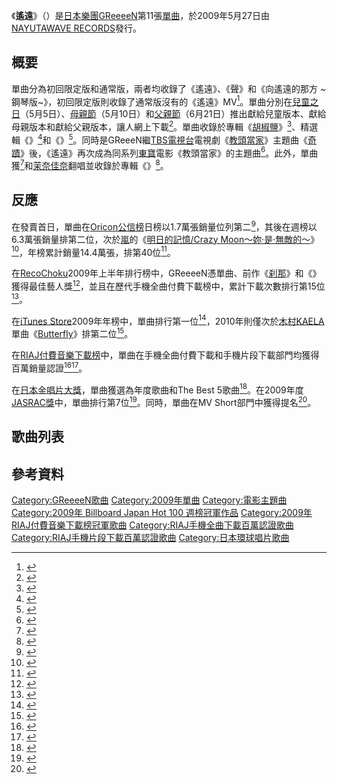 {{Infobox Single
| Name           = 《遙遠》<br>{{lang|ja|遥か}}
| Cover          = 遥か.jpg
| Artist         = [[GReeeeN|GReeeeN]]
| Album          = [[胡椒鹽_(GReeeeN專輯)|胡椒鹽]]
| A-side         = 《遙遠》
| B-side         = 《聲》
| Released       = 2009年5月27日
| Format         = [[單曲|單曲]]
| Recorded       = 
| Genre          = [[J-POP|J-POP]]
| Label          = [[環球音樂_(日本)|NAYUTAWAVE RECORDS]]
| Writer         = GReeeeN
| Producer       = {{Link-ja|JIN (音樂人)|JIN (ミュージシャン)|JIN}}
| Reviews        = 
| Certification  =*金唱片（CD，[[日本唱片協會|日本唱片協會]]）
*百萬（手機片段下載，日本唱片協會）
*百萬（手機全曲付費下載，日本唱片協會）
| Chart position =*週榜第2位（[[Oricon公信榜|Oricon]]）
*2009年6月度月榜第4位（Oricon）
*2009年度年榜第40位（Oricon）
*上榜次數23次（Oricon）
| Last single    = 《[[刹那_(單曲)|刹那]]》 <br />（2009年）
| This single    = 《'''遙遠'''》 <br />（2009年）
| Next single    = 《{{Link-ja|GOOD LUCKY!!!!!|GOOD LUCKY!!!!!}}》<br />（2011年）
}}

《'''遙遠'''》（{{lang-ja|'''遥か'''}}）是[[日本|日本]][[樂團|樂團]][[GReeeeN|GReeeeN]]第11張[[單曲|單曲]]，於2009年5月27日由[[環球音樂_(日本)|NAYUTAWAVE RECORDS]]發行。

== 概要 ==
單曲分為初回限定版和通常版，兩者均收錄了《遙遠》、《聲》和《向遙遠的那方 ~鋼琴版~》，初回限定版則收錄了通常版沒有的《遙遠》MV<ref>{{Cite web|url=http://www.greeeen.net/disco/single/11th_single.html|script-title=ja:遥か|language=ja|publisher=GReeeeN|accessdate=2014-05-23|archive-date=2013-09-17|archive-url=https://web.archive.org/web/20130917233032/http://www.greeeen.net/disco/single/11th_single.html|dead-url=yes}}</ref>。單曲分別在[[儿童节_(日本)|兒童之日]]（5月5日）、[[母親節|母親節]]（5月10日）和[[父親節|父親節]]（6月21日）推出獻給兒童版本、獻給母親版本和獻給父親版本，讓人網上下載<ref>{{Cite web |url=http://natalie.mu/music/news/16175 |script-title=ja:GReeeeN、家族で贈りあう「遥か」限定着うたを配信 |language=ja |publisher=natalie |date=2009-05-04 |accessdate=2014-05-23 |archive-date=2019-12-20 |archive-url=https://web.archive.org/web/20191220150906/https://natalie.mu/music/news/16175 |dead-url=no }}</ref>。單曲收錄於專輯《[[胡椒鹽_(GReeeeN專輯)|胡椒鹽]]》<ref>{{Cite web |url=http://natalie.mu/music/news/16420 |script-title=ja:GReeeeN「さしぶ」に続くアルバム完成「塩、コショウ」 |language=ja |publisher=natalie |date=2009-05-13 |accessdate=2014-05-23 |archive-date=2019-12-16 |archive-url=https://web.archive.org/web/20191216204103/https://natalie.mu/music/news/16420 |dead-url=no }}</ref>、精選輯《{{Link-ja|到現在為止是A面，還是B面！？|いままでのA面、B面ですと!?}}》<ref>{{Cite web |url=http://natalie.mu/music/news/22446 |script-title=ja:初回盤はおまけ満載！GReeeeN初ベスト盤登場 |language=ja |publisher=natalie |date=2009-10-15 |accessdate=2014-05-23 |archive-date=2016-03-04 |archive-url=https://web.archive.org/web/20160304105358/http://natalie.mu/music/news/22446 |dead-url=no }}</ref>和《{{Link-ja|愛之歌3 (合輯)|アイのうた3|愛之歌3}}》<ref>{{Cite web |url=http://natalie.mu/music/news/24630 |script-title=ja:ラブソング満載の人気コンピ「アイのうた」第3弾登場 |language=ja |publisher=natalie |date=2009-12-03 |accessdate=2014-05-23 |archive-date=2019-12-11 |archive-url=https://web.archive.org/web/20191211124019/https://natalie.mu/music/news/24630 |dead-url=no }}</ref>。同時是GReeeN繼[[TBS電視台|TBS電視台]]電視劇《[[教頭當家|教頭當家]]》主題曲《[[奇蹟_(GReeeeN單曲)|奇蹟]]》後，《遙遠》再次成為同系列[[東寶|東寶]]電影《教頭當家》的主題曲<ref>{{Cite web |url=http://natalie.mu/music/news/14028 |script-title=ja:GReeeeN、ドラマに続き映画「ROOKIES」でも主題歌担当 |language=ja |publisher=[[Natalie_(网站)|natalie]] |date=2009-03-05 |accessdate=2014-05-23 |archive-date=2019-12-24 |archive-url=https://web.archive.org/web/20191224143226/https://natalie.mu/music/news/14028 |dead-url=no }}</ref>。此外，單曲獲{{Link-ja|meajyu|Meajyu}}<ref>{{Cite web |url=http://natalie.mu/music/news/72651 |script-title=ja:Sister MO'ことmeajyu、DJ HIROKIと企画コラボアルバム |language=ja |publisher=natalie |date=2012-07-09 |accessdate=2014-05-23 |archive-date=2020-05-03 |archive-url=https://web.archive.org/web/20200503015555/https://natalie.mu/music/news/72651 |dead-url=no }}</ref>和[[ManaKana|茉奈佳奈]]翻唱並收錄於專輯《{{Link-ja|雙人歌2|ふたりうた2}}》<ref>{{Cite web |url=http://natalie.mu/music/news/19341 |script-title=ja:茉奈佳奈「ふたりうた」第2弾でドリカム、GReeeeNなどカバー |language=ja |publisher=natalie |date=2009-08-02 |accessdate=2014-05-23 |archive-date=2019-12-12 |archive-url=https://web.archive.org/web/20191212103342/https://natalie.mu/music/news/19341 |dead-url=no }}</ref>。

==反應==
在發賣首日，單曲在[[Oricon公信榜|Oricon公信榜]]日榜以1.7萬張銷量位列第二<ref>{{Cite web |url=http://www.oricon.co.jp/news/66482/ |script-title=ja:GReeeeN、映画『ROOKIES』主題歌が初日2位スタート |language=ja |publisher=oricon |date=2009-05-28 |accessdate=2014-05-23 |archive-date=2019-12-18 |archive-url=https://web.archive.org/web/20191218100543/https://www.oricon.co.jp/news/66482/ |dead-url=no }}</ref>，其後在週榜以6.3萬張銷量排第二位，次於[[嵐|嵐]]的《[[明日的記憶/Crazy_Moon～妳·是·無敵的～|明日的記憶/Crazy Moon～妳·是·無敵的～]]》<ref>{{Cite web |url=http://www.oricon.co.jp/news/66596/full/ |script-title=ja:ZARDが18年越しのヒットでTOP10獲得シングル43作、歴代1位タイ記録 |language=ja |publisher=oricon |date=2009-06-02 |accessdate=2014-05-23 |archive-date=2015-09-24 |archive-url=https://web.archive.org/web/20150924160143/http://www.oricon.co.jp/news/66596/full/ |dead-url=no }}</ref>，年榜累計銷量14.4萬張，排第40位<ref>{{Cite web|url=http://www.musictvprogram.com/corner-ranking-2009.html|script-title=ja:2009年間シングルランキング TOP100|language=ja|publisher=musictvprogram|accessdate=2014-05-23|title=存档副本|archive-url=https://web.archive.org/web/20150223091833/http://www.musictvprogram.com/corner-ranking-2009.html#|archive-date=2015-02-23|dead-url=yes}}</ref>。

在[[RecoChoku|RecoChoku]]2009年上半年排行榜中，GReeeeN憑單曲、前作《[[刹那_(單曲)|刹那]]》和《{{Link-ja|步伐|歩み (GReeeeNの曲)}}》獲得最佳藝人獎<ref>{{Cite web |url=http://natalie.mu/music/news/18522 |script-title=ja:レコチョクアワード決定！最優秀新人賞にJASMINE |language=ja |publisher=natalie |date=2009-07-08 |accessdate=2014-05-23 |archive-date=2019-12-18 |archive-url=https://web.archive.org/web/20191218180502/https://natalie.mu/music/news/18522 |dead-url=no }}</ref>，並且在歷代手機全曲付費下載榜中，累計下載次數排行第15位<ref>{{Cite web |url=http://natalie.mu/music/news/24046 |script-title=ja:着うたフル5年累計ランキング発表！あのユニットが上位独占 |language=ja |publisher=natalie |date=2009-11-20 |accessdate=2014-05-23 |archive-date=2014-05-20 |archive-url=https://web.archive.org/web/20140520224232/http://natalie.mu/music/news/24046 |dead-url=no }}</ref>。

在[[iTunes_Store|iTunes Store]]2009年年榜中，單曲排行第一位<ref>{{Cite web |url=http://natalie.mu/music/news/24934 |script-title=ja:iTunes Storeが2009年話題の音楽ランキングを発表 |language=ja |publisher=natalie |date=2009-12-09 |accessdate=2014-05-23 |archive-date=2016-03-03 |archive-url=https://web.archive.org/web/20160303194609/http://natalie.mu/music/news/24934 |dead-url=no }}</ref>，2010年則僅次於[[木村KAELA|木村KAELA]]單曲《[[Butterfly_(木村KAELA單曲)|Butterfly]]》排第二位<ref>{{Cite web |url=http://www.oricon.co.jp/news/82896/full/ |script-title=ja:今年iTunesで最もダウンロードされた楽曲、木村カエラ「Butterfly」 |language=ja |publisher=oricon |date=2010-12-10 |accessdate=2014-05-23 |archive-date=2019-12-21 |archive-url=https://web.archive.org/web/20191221184749/https://www.oricon.co.jp/news/82896/full/ |dead-url=no }}</ref>。

在[[RIAJ付費音樂下載榜|RIAJ付費音樂下載榜]]中，單曲在手機全曲付費下載和手機片段下載部門均獲得百萬銷量認證<ref>{{Cite web|url=http://www.riaj.or.jp/data/others/chart/w091120.html|script-title=ja:レコード協会調べ　10月度有料音楽配信認定＜略称：10月度認定＞|language=ja|publisher=RIAJ|accessdate=2014-05-23|archive-date=2013-09-15|archive-url=https://web.archive.org/web/20130915134444/http://www.riaj.or.jp/data/others/chart/w091120.html|dead-url=no}}</ref><ref>{{Cite web|url=http://www.riaj.or.jp/data/others/chart/w090720.html|script-title=ja:レコード協会調べ　6月度有料音楽配信認定＜略称：6月度認定＞|language=ja|publisher=RIAJ|accessdate=2014-05-23|archive-date=2013-09-15|archive-url=https://web.archive.org/web/20130915155927/http://www.riaj.or.jp/data/others/chart/w090720.html|dead-url=no}}</ref>。

在[[日本金唱片大獎|日本金唱片大獎]]，單曲獲選為年度歌曲和The Best 5歌曲<ref>{{Cite web |url=http://natalie.mu/music/news/28171 |script-title=ja:嵐、ゴールドディスク大賞で10タイトル受賞の新記録 |language=ja |publisher=natalie |date=2010-02-24 |accessdate=2014-05-23 |archive-date=2018-11-19 |archive-url=https://web.archive.org/web/20181119051622/https://natalie.mu/music/news/28171 |dead-url=no }}</ref>。在2009年度[[JASRAC獎|JASRAC獎]]中，單曲排行第7位<ref>{{Cite web |url=http://www.oricon.co.jp/news/76394/full/?from_todaysnews |script-title=ja:2009年度の音楽著作権料1位はGReeeeN「キセキ」　2年連続表彰 |language=ja |publisher=oricon |date=2010-05-19 |accessdate=2014-05-23 |archive-date=2019-12-10 |archive-url=https://web.archive.org/web/20191210164608/https://www.oricon.co.jp/news/76394/full/?from_todaysnews |dead-url=no }}</ref>。同時，單曲在{{Link-ja|短編影片節|ショートショートフィルムフェスティバル}}MV Short部門中獲得提名<ref>{{Cite web |url=http://natalie.mu/music/news/16202 |script-title=ja:黒瀬真奈美ドキュメント映像が国際短編映画祭ノミネート |language=ja |publisher=natalie |date=2009-05-07 |accessdate=2014-05-23 |archive-date=2019-12-12 |archive-url=https://web.archive.org/web/20191212070355/https://natalie.mu/music/news/16202 |dead-url=no }}</ref>。

== 歌曲列表 ==
{{tracklist
| headline        =
| extra_column=編曲
| total_length    = 
| title1          = 遙遠<br>（{{lang|ja|遥か}}）
| lyrics1         = GReeeeN
| music1 = GReeeeN
| extra1          =
| length1         = 
| title2          = 聲<br>（{{lang|ja|声}}）
| lyrics2         =GReeeeN
| music2 =GReeeeN
| extra2          = 
| length2         =
| title3          = 向遙遠的那方 ~鋼琴版~<br>（{{lang|ja|遥か彼方へ 〜Piano Version〜}}）
| lyrics3         = GReeeeN
| music3 =GReeeeN
| extra3          = 
| length3         =
}}

== 參考資料 ==
{{reflist|2}}

{{GReeeeN}}
{{Billboard JAPAN Hot 100 週榜冠軍 (2009年)|2009年6月22日}}
{{RIAJ付費音樂下載榜冠軍 (2009年)|2009年5月26日至6月16日，四週連續}}
{{日本唱片協會手機全曲下載百萬認證歌曲}}

{{DEFAULTSORT:haruka}}
[[Category:GReeeeN歌曲|Category:GReeeeN歌曲]]
[[Category:2009年單曲|Category:2009年單曲]]
[[Category:電影主題曲|Category:電影主題曲]]
[[Category:2009年_Billboard_Japan_Hot_100_週榜冠軍作品|Category:2009年 Billboard Japan Hot 100 週榜冠軍作品]]
[[Category:2009年RIAJ付費音樂下載榜冠軍歌曲|Category:2009年RIAJ付費音樂下載榜冠軍歌曲]]
[[Category:RIAJ手機全曲下載百萬認證歌曲|Category:RIAJ手機全曲下載百萬認證歌曲]]
[[Category:RIAJ手機片段下載百萬認證歌曲|Category:RIAJ手機片段下載百萬認證歌曲]]
[[Category:日本環球唱片歌曲|Category:日本環球唱片歌曲]]